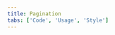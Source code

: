 ```yaml
---
title: Pagination
tabs: ['Code', 'Usage', 'Style']
---
```


<ComponentCode
  name="Pagination"
  component="pagination"
  variation="pagination--v2"
  hasReactVersion
  hasVueVersion="pagination--default"
/>
<ComponentCode
  name="Pagination disabled buttons"
  component="pagination"
  variation="pagination--v2-disabled-pagination-buttons"
  hasReactVersion
/>
<ComponentDocs component="pagination" />
